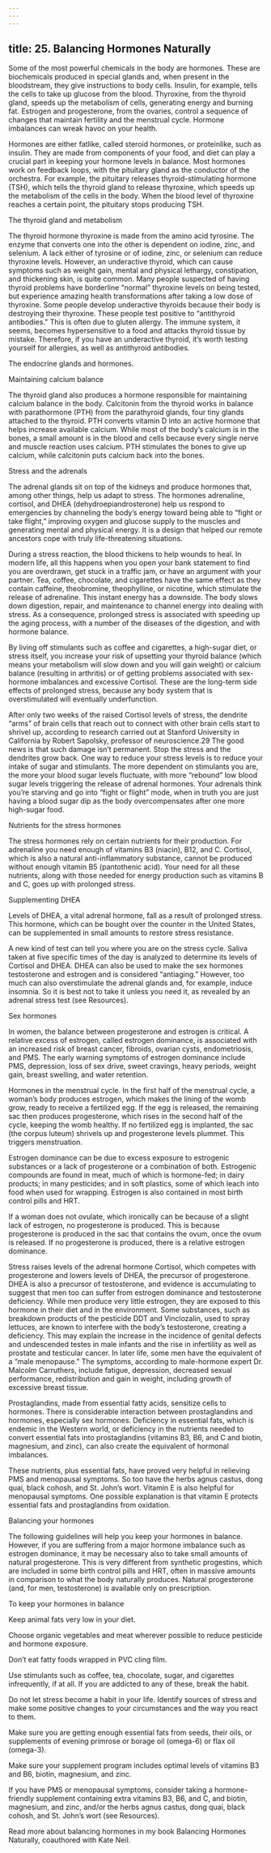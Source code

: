 ```yaml
---
---
---
```

title: 25. Balancing Hormones Naturally
---




Some of the most powerful chemicals in the body are hormones. These are biochemicals produced in special glands and, when present in the bloodstream, they give instructions to body cells. Insulin, for example, tells the cells to take up glucose from the blood. Thyroxine, from the thyroid gland, speeds up the metabolism of cells, generating energy and burning fat. Estrogen and progesterone, from the ovaries, control a sequence of changes that maintain fertility and the menstrual cycle. Hormone imbalances can wreak havoc on your health.

Hormones are either fatlike, called steroid hormones, or proteinlike, such as insulin. They are made from components of your food, and diet can play a crucial part in keeping your hormone levels in balance. Most hormones work on feedback loops, with the pituitary gland as the conductor of the orchestra. For example, the pituitary releases thyroid-stimulating hormone (TSH), which tells the thyroid gland to release thyroxine, which speeds up the metabolism of the cells in the body. When the blood level of thyroxine reaches a certain point, the pituitary stops producing TSH.





The thyroid gland and metabolism


The thyroid hormone thyroxine is made from the amino acid tyrosine. The enzyme that converts one into the other is dependent on iodine, zinc, and selenium. A lack either of tyrosine or of iodine, zinc, or selenium can reduce thyroxine levels. However, an underactive thyroid, which can cause symptoms such as weight gain, mental and physical lethargy, constipation, and thickening skin, is quite common. Many people suspected of having thyroid problems have borderline “normal” thyroxine levels on being tested, but experience amazing health transformations after taking a low dose of thyroxine. Some people develop underactive thyroids because their body is destroying their thyroxine. These people test positive to “antithyroid antibodies.” This is often due to gluten allergy. The immune system, it seems, becomes hypersensitive to a food and attacks thyroid tissue by mistake. Therefore, if you have an underactive thyroid, it’s worth testing yourself for allergies, as well as antithyroid antibodies.



The endocrine glands and hormones.





Maintaining calcium balance


The thyroid gland also produces a hormone responsible for maintaining calcium balance in the body. Calcitonin from the thyroid works in balance with parathormone (PTH) from the parathyroid glands, four tiny glands attached to the thyroid. PTH converts vitamin D into an active hormone that helps increase available calcium. While most of the body’s calcium is in the bones, a small amount is in the blood and cells because every single nerve and muscle reaction uses calcium. PTH stimulates the bones to give up calcium, while calcitonin puts calcium back into the bones.





Stress and the adrenals


The adrenal glands sit on top of the kidneys and produce hormones that, among other things, help us adapt to stress. The hormones adrenaline, cortisol, and DHEA (dehydroepiandrosterone) help us respond to emergencies by channeling the body’s energy toward being able to “fight or take flight,” improving oxygen and glucose supply to the muscles and generating mental and physical energy. It is a design that helped our remote ancestors cope with truly life-threatening situations.

During a stress reaction, the blood thickens to help wounds to heal. In modern life, all this happens when you open your bank statement to find you are overdrawn, get stuck in a traffic jam, or have an argument with your partner. Tea, coffee, chocolate, and cigarettes have the same effect as they contain caffeine, theobromine, theophylline, or nicotine, which stimulate the release of adrenaline. This instant energy has a downside. The body slows down digestion, repair, and maintenance to channel energy into dealing with stress. As a consequence, prolonged stress is associated with speeding up the aging process, with a number of the diseases of the digestion, and with hormone balance.

By living off stimulants such as coffee and cigarettes, a high-sugar diet, or stress itself, you increase your risk of upsetting your thyroid balance (which means your metabolism will slow down and you will gain weight) or calcium balance (resulting in arthritis) or of getting problems associated with sex-hormone imbalances and excessive Cortisol. These are the long-term side effects of prolonged stress, because any body system that is overstimulated will eventually underfunction.

After only two weeks of the raised Cortisol levels of stress, the dendrite “arms” of brain cells that reach out to connect with other brain cells start to shrivel up, according to research carried out at Stanford University in California by Robert Sapolsky, professor of neuroscience.29 The good news is that such damage isn’t permanent. Stop the stress and the dendrites grow back. One way to reduce your stress levels is to reduce your intake of sugar and stimulants. The more dependent on stimulants you are, the more your blood sugar levels fluctuate, with more “rebound” low blood sugar levels triggering the release of adrenal hormones. Your adrenals think you’re starving and go into “fight or flight” mode, when in truth you are just having a blood sugar dip as the body overcompensates after one more high-sugar food.





Nutrients for the stress hormones


The stress hormones rely on certain nutrients for their production. For adrenaline you need enough of vitamins B3 (niacin), B12, and C. Cortisol, which is also a natural anti-inflammatory substance, cannot be produced without enough vitamin B5 (pantothenic acid). Your need for all these nutrients, along with those needed for energy production such as vitamins B and C, goes up with prolonged stress.





Supplementing DHEA


Levels of DHEA, a vital adrenal hormone, fall as a result of prolonged stress. This hormone, which can be bought over the counter in the United States, can be supplemented in small amounts to restore stress resistance.

A new kind of test can tell you where you are on the stress cycle. Saliva taken at five specific times of the day is analyzed to determine its levels of Cortisol and DHEA. DHEA can also be used to make the sex hormones testosterone and estrogen and is considered “antiaging.” However, too much can also overstimulate the adrenal glands and, for example, induce insomnia. So it is best not to take it unless you need it, as revealed by an adrenal stress test (see Resources).





Sex hormones


In women, the balance between progesterone and estrogen is critical. A relative excess of estrogen, called estrogen dominance, is associated with an increased risk of breast cancer, fibroids, ovarian cysts, endometriosis, and PMS. The early warning symptoms of estrogen dominance include PMS, depression, loss of sex drive, sweet cravings, heavy periods, weight gain, breast swelling, and water retention.



Hormones in the menstrual cycle. In the first half of the menstrual cycle, a woman’s body produces estrogen, which makes the lining of the womb grow, ready to receive a fertilized egg. If the egg is released, the remaining sac then produces progesterone, which rises in the second half of the cycle, keeping the womb healthy. If no fertilized egg is implanted, the sac (the corpus luteum) shrivels up and progesterone levels plummet. This triggers menstruation.

Estrogen dominance can be due to excess exposure to estrogenic substances or a lack of progesterone or a combination of both. Estrogenic compounds are found in meat, much of which is hormone-fed; in dairy products; in many pesticides; and in soft plastics, some of which leach into food when used for wrapping. Estrogen is also contained in most birth control pills and HRT.

If a woman does not ovulate, which ironically can be because of a slight lack of estrogen, no progesterone is produced. This is because progesterone is produced in the sac that contains the ovum, once the ovum is released. If no progesterone is produced, there is a relative estrogen dominance.

Stress raises levels of the adrenal hormone Cortisol, which competes with progesterone and lowers levels of DHEA, the precursor of progesterone. DHEA is also a precursor of testosterone, and evidence is accumulating to suggest that men too can suffer from estrogen dominance and testosterone deficiency. While men produce very little estrogen, they are exposed to this hormone in their diet and in the environment. Some substances, such as breakdown products of the pesticide DDT and Vinclozalin, used to spray lettuces, are known to interfere with the body’s testosterone, creating a deficiency. This may explain the increase in the incidence of genital defects and undescended testes in male infants and the rise in infertility as well as prostate and testicular cancer. In later life, some men have the equivalent of a “male menopause.” The symptoms, according to male-hormone expert Dr. Malcolm Carruthers, include fatigue, depression, decreased sexual performance, redistribution and gain in weight, including growth of excessive breast tissue.

Prostaglandins, made from essential fatty acids, sensitize cells to hormones. There is considerable interaction between prostaglandins and hormones, especially sex hormones. Deficiency in essential fats, which is endemic in the Western world, or deficiency in the nutrients needed to convert essential fats into prostaglandins (vitamins B3, B6, and C and biotin, magnesium, and zinc), can also create the equivalent of hormonal imbalances.

These nutrients, plus essential fats, have proved very helpful in relieving PMS and menopausal symptoms. So too have the herbs agnus castus, dong quai, black cohosh, and St. John’s wort. Vitamin E is also helpful for menopausal symptoms. One possible explanation is that vitamin E protects essential fats and prostaglandins from oxidation.





Balancing your hormones


The following guidelines will help you keep your hormones in balance. However, if you are suffering from a major hormone imbalance such as estrogen dominance, it may be necessary also to take small amounts of natural progesterone. This is very different from synthetic progestins, which are included in some birth control pills and HRT, often in massive amounts in comparison to what the body naturally produces. Natural progesterone (and, for men, testosterone) is available only on prescription.

To keep your hormones in balance

Keep animal fats very low in your diet.

Choose organic vegetables and meat wherever possible to reduce pesticide and hormone exposure.

Don’t eat fatty foods wrapped in PVC cling film.

Use stimulants such as coffee, tea, chocolate, sugar, and cigarettes infrequently, if at all. If you are addicted to any of these, break the habit.

Do not let stress become a habit in your life. Identify sources of stress and make some positive changes to your circumstances and the way you react to them.

Make sure you are getting enough essential fats from seeds, their oils, or supplements of evening primrose or borage oil (omega-6) or flax oil (omega-3).

Make sure your supplement program includes optimal levels of vitamins B3 and B6, biotin, magnesium, and zinc.

If you have PMS or menopausal symptoms, consider taking a hormone-friendly supplement containing extra vitamins B3, B6, and C, and biotin, magnesium, and zinc, and/or the herbs agnus castus, dong quai, black cohosh, and St. John’s wort (see Resources).



Read more about balancing hormones in my book Balancing Hormones Naturally, coauthored with Kate Neil.